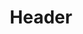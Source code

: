 ---
title: Header
description: "Multilingual Documentation Template with Astro: Because One Language is Just Not Enough!"
section: Customization
---